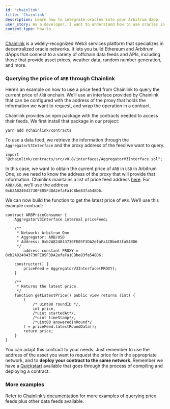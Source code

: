 ```yaml
---
id: 'chainlink'
title: 'Chainlink'
description: Learn how to integrate oracles into your Arbitrum dapp
user_story: As a developer, I want to understand how to use oracles in Arbitrum to get offchain data onchain.
content_type: how-to
---
```


[Chainlink](https://chain.link/) is a widely-recognized Web3 services platform that specializes in decentralized oracle networks. It lets you build Ethereum and Arbitrum dApps that connect to a variety of offchain data feeds and APIs, including those that provide asset prices, weather data, random number generation, and more.

### Querying the price of `ARB` through Chainlink

Here’s an example on how to use a price feed from Chainlink to query the current price of `ARB` onchain. We’ll use an interface provided by Chainlink that can be configured with the address of the proxy that holds the information we want to request, and wrap the operation in a contract.

Chainlink provides an npm package with the contracts needed to access their feeds. We first install that package in our project:

```tsx
yarn add @chainlink/contracts
```

To use a data feed, we retrieve the information through the `AggregatorV3Interface` and the proxy address of the feed we want to query.

```solidity
import "@chainlink/contracts/src/v0.8/interfaces/AggregatorV3Interface.sol";
```

In this case, we want to obtain the current price of `ARB` in `USD` in Arbitrum One, so we need to know the address of the proxy that will provide that information. Chainlink maintains a list of price feed address [here](https://docs.chain.link/data-feeds/price-feeds/addresses?network=arbitrum). For `ARB/USD`, we’ll use the address `0xb2A824043730FE05F3DA2efaFa1CBbe83fa548D6`.

We can now build the function to get the latest price of `ARB`. We’ll use this example contract:

```solidity
contract ARBPriceConsumer {
    AggregatorV3Interface internal priceFeed;

    /**
     * Network: Arbitrum One
     * Aggregator: ARB/USD
     * Address: 0xb2A824043730FE05F3DA2efaFa1CBbe83fa548D6
     */
		address constant PROXY = 0xb2A824043730FE05F3DA2efaFa1CBbe83fa548D6;

    constructor() {
        priceFeed = AggregatorV3Interface(PROXY);
    }

    /**
     * Returns the latest price.
     */
    function getLatestPrice() public view returns (int) {
        (
            /* uint80 roundID */,
            int price,
            /*uint startedAt*/,
            /*uint timeStamp*/,
            /*uint80 answeredInRound*/
        ) = priceFeed.latestRoundData();
        return price;
    }
}
```

You can adapt this contract to your needs. Just remember to use the address of the asset you want to request the price for in the appropriate network, and to **deploy your contract to the same network**. Remember we have a [Quickstart](/build-decentralized-apps/01-quickstart-solidity-remix.mdx) available that goes through the process of compiling and deploying a contract.

### More examples

Refer to [Chainlink’s documentation](https://docs.chain.link/) for more examples of querying price feeds plus other data feeds available.
